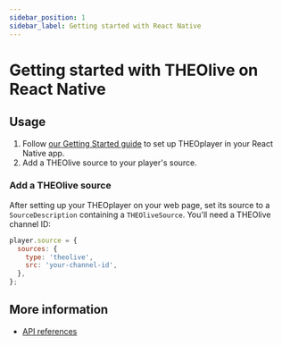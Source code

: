 ```yaml
---
sidebar_position: 1
sidebar_label: Getting started with React Native
---
```


# Getting started with THEOlive on React Native

## Usage

1. Follow [our Getting Started guide](/theoplayer/getting-started/frameworks/react-native/getting-started/)
   to set up THEOplayer in your React Native app.
2. Add a THEOlive source to your player's source.

### Add a THEOlive source

After setting up your THEOplayer on your web page, set its source to a `SourceDescription` containing a `THEOliveSource`.
You'll need a THEOlive channel ID:

```javascript
player.source = {
  sources: {
    type: 'theolive',
    src: 'your-channel-id',
  },
};
```

## More information

- [API references](https://theoplayer.github.io/react-native-theoplayer/api/)
